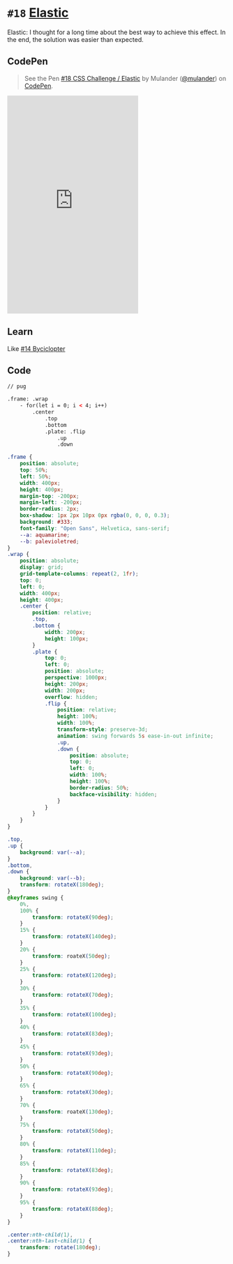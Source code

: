 
<Meta />

# `#18` [Elastic](https://100dayscss.com/days/18/)

Elastic: I thought for a long time about the best way to achieve this effect. In the end, the solution was easier than expected.

## CodePen

> See the Pen [#18 CSS Challenge / Elastic](https://codepen.io/mulander/pen/bGONzqW)
by Mulander ([@mulander](https://codepen.io/mulander))
on [CodePen](https://codepen.io).

<iframe
  height="500"
  className="w-full my-10 bg-gray-200"
  scrolling="no"
  title="#18 CSS Challenge / Elastic"
  src="https://codepen.io/mulander/embed/bGONzqW?default-tab=html%2Cresult"
  frameBorder="no"
  loading="lazy"
  allowtransparency="true"
  allowFullScreen={true}
>

</iframe>

## Learn

Like [#14 Byciclopter](https://100dayscss.com/days/14/)

## Code

```html
// pug

.frame: .wrap
	- for(let i = 0; i < 4; i++)
		.center
			.top
			.bottom
			.plate: .flip
				.up
				.down
```

```css
.frame {
	position: absolute;
	top: 50%;
	left: 50%;
	width: 400px;
	height: 400px;
	margin-top: -200px;
	margin-left: -200px;
	border-radius: 2px;
	box-shadow: 1px 2px 10px 0px rgba(0, 0, 0, 0.3);
	background: #333;
	font-family: "Open Sans", Helvetica, sans-serif;
	--a: aquamarine;
	--b: palevioletred;
}
.wrap {
	position: absolute;
	display: grid;
	grid-template-columns: repeat(2, 1fr);
	top: 0;
	left: 0;
	width: 400px;
	height: 400px;
	.center {
		position: relative;
		.top,
		.bottom {
			width: 200px;
			height: 100px;
		}
		.plate {
			top: 0;
			left: 0;
			position: absolute;
			perspective: 1000px;
			height: 200px;
			width: 200px;
			overflow: hidden;
			.flip {
				position: relative;
				height: 100%;
				width: 100%;
				transform-style: preserve-3d;
				animation: swing forwards 5s ease-in-out infinite;
				.up,
				.down {
					position: absolute;
					top: 0;
					left: 0;
					width: 100%;
					height: 100%;
					border-radius: 50%;
					backface-visibility: hidden;
				}
			}
		}
	}
}

.top,
.up {
	background: var(--a);
}
.bottom,
.down {
	background: var(--b);
	transform: rotateX(180deg);
}
@keyframes swing {
	0%,
	100% {
		transform: rotateX(90deg);
	}
	15% {
		transform: rotateX(140deg);
	}
	20% {
		transform: roateX(50deg);
	}
	25% {
		transform: rotateX(120deg);
	}
	30% {
		transform: rotateX(70deg);
	}
	35% {
		transform: rotateX(100deg);
	}
	40% {
		transform: rotateX(83deg);
	}
	45% {
		transform: rotateX(93deg);
	}
	50% {
		transform: rotateX(90deg);
	}
	65% {
		transform: rotateX(30deg);
	}
	70% {
		transform: roateX(130deg);
	}
	75% {
		transform: rotateX(50deg);
	}
	80% {
		transform: rotateX(110deg);
	}
	85% {
		transform: rotateX(83deg);
	}
	90% {
		transform: rotateX(93deg);
	}
	95% {
		transform: rotateX(88deg);
	}
}

.center:nth-child(1),
.center:nth-last-child(1) {
	transform: rotate(180deg);
}
```